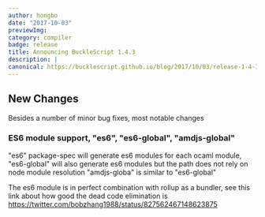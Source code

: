 ```yaml
---
author: hongbo
date: "2017-10-03" 
previewImg:
category: compiler
badge: release
title: Announcing BuckleScript 1.4.3
description: |
canonical: https://bucklescript.github.io/blog/2017/10/03/release-1-4-3
---
```


## New Changes

Besides a number of minor bug fixes, most notable changes

### ES6 module support, "es6", "es6-global", "amdjs-global"

"es6" package-spec will generate es6 modules for each ocaml module,
"es6-global" will also generate es6 modules but the path does not rely on node
module resolution "amdjs-globa" is similar to "es6-global"

The es6 module is in perfect combination with rollup as a bundler, see this
link about how good the dead code elimination is
https://twitter.com/bobzhang1988/status/827562467148623875
